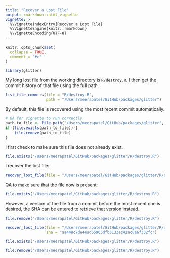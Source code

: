 ```yaml
---
title: "Recover a Lost File"
output: rmarkdown::html_vignette
vignette: >
  %\VignetteIndexEntry{Recover a Lost File}
  %\VignetteEngine{knitr::rmarkdown}
  %\VignetteEncoding{UTF-8}
---
```


```r
knitr::opts_chunk$set(
  collapse = TRUE,
  comment = "#>"
)
```

```r
library(glitter)
```


My long lost file from the working directory is `R/destroy.R`. I then get the commit history of that file using the full path. 

```r
list_file_commits(file = "R/destroy.R",
                  path = "/Users/meerapatel/GitHub/packages/glitter")
```

By default, this file is recovered using the most recent commit automatically.

```r
# QA for vignette to run correctly 
path_to_file <- file.path("/Users/meerapatel/GitHub/packages/glitter", "R/destroy.R")
if (file.exists(path_to_file)) {
    file.remove(path_to_file)
} 
```

I first check to make sure this file does not already exist. 

```r
file.exists("/Users/meerapatel/GitHub/packages/glitter/R/destroy.R")
```

I recover the lost file:  

```r
recover_lost_file(file = "/Users/meerapatel/GitHub/packages/glitter/R/destroy.R")
```

QA to make sure that the file now is present:  

```r
file.exists("/Users/meerapatel/GitHub/packages/glitter/R/destroy.R")
```

However, a version of the file from a commit before the most recent one is desired, the SHA can be entered to retrieve that version instead. 

```r
file.remove("/Users/meerapatel/GitHub/packages/glitter/R/destroy.R")
```

```r
recover_lost_file(file = "/Users/meerapatel/GitHub/packages/glitter/R/destroy.R", 
                  sha = "aa448c7de4ead65905dfb3133ec42ac8a6f332fc")
```


```r
file.exists("/Users/meerapatel/GitHub/packages/glitter/R/destroy.R")
```

```r
file.remove("/Users/meerapatel/GitHub/packages/glitter/R/destroy.R")
```

